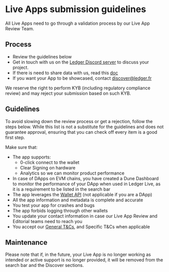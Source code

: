 
# Live Apps submission guidelines

All Live Apps need to go through a validation process by our Live App Review Team.

## Process

- Review the guidelines below
- Get in touch with us on the [Ledger Discord server](https://developers.ledger.com/discord/) to discuss your project.
- If there is need to share data with us, read this [doc](https://docs.google.com/document/d/1pD2iht4nAphDDEMikwJjD2OG8x4cc9BcUJ1QeMDE94Y/edit?usp=sharing)
- If you want your App to be showcased, contact discover@ledger.fr 

<Callout type="warning" emoji="⚠️">
  We reserve the right to perform KYB (including regulatory compliance review) and may reject your submission based on such KYB.
</Callout>


## Guidelines

To avoid slowing down the review process or get a rejection, follow the steps below. While this list is not a substitute for the guidelines and does not guarantee approval, ensuring that you can check off every item is a good first step. 

Make sure that:

- The app supports:
  - 0-click connect to the wallet
  - Clear Signing on hardware
  - Analytics so we can monitor product performance
- In case of DApps on EVM chains, you have created a Dune Dashboard to monitor the performance of your DApp when used in Ledger Live, as it is a requirement to be listed in the search bar
- The app leverages the [Wallet API](./non-dapp) (not applicable if you are a DApp)
- All the app information and metadata is complete and accurate
- You test your app for crashes and bugs
- The app forbids logging through other wallets
- You update your contact information in case our Live App Review and Editorial teams need to reach you
- You accept our [General T&Cs](https://docs.google.com/document/d/1kFUVIyHuSUJSA4HBAub1qvrIdfyYlXTL/edit?usp=sharing&ouid=116459622350591585491&rtpof=true&sd=true), and Specific T&Cs when applicable

## Maintenance

Please note that if, in the future, your Live App is no longer working as intended or active support is no longer provided, it will be removed from the search bar and the Discover sections.



